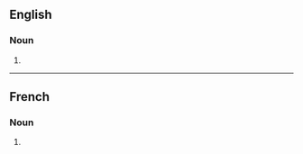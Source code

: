 {{also|coëfficients}}

==English==

===Noun===
{{head|en|noun form}}

# {{plural of|coefficient|lang=en}}

----

==French==

===Noun===
{{head|fr|noun plural form|g=m}}

# {{plural of|coefficient|lang=fr}}